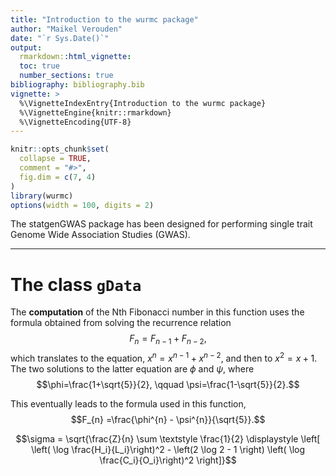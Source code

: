 ```yaml
---
title: "Introduction to the wurmc package"
author: "Maikel Verouden"
date: "`r Sys.Date()`"
output:
  rmarkdown::html_vignette:
  toc: true
  number_sections: true
bibliography: bibliography.bib
vignette: >
  %\VignetteIndexEntry{Introduction to the wurmc package}
  %\VignetteEngine{knitr::rmarkdown}
  %\VignetteEncoding{UTF-8}
---
```


```r
knitr::opts_chunk$set(
  collapse = TRUE,
  comment = "#>",
  fig.dim = c(7, 4)
)
library(wurmc)
options(width = 100, digits = 2)
```

The statgenGWAS package has been designed for performing single trait Genome Wide Association Studies (GWAS).

----

# The class `gData`

The **computation** of the Nth Fibonacci number in this function uses the formula obtained from solving the recurrence relation
$$F_{n} = F_{n-1} + F_{n-2},$$
which translates to the equation, $x^{n} = x^{n-1} + x^{n-2}$, and then to $x^2 = x + 1$. The two solutions to the latter equation  are $\phi$ and $\psi$, where
$$\phi=\frac{1+\sqrt{5}}{2}, \qquad \psi=\frac{1-\sqrt{5}}{2}.$$

This eventually leads to the formula used in this function,
$$F_{n} =\frac{\phi^{n} - \psi^{n}}{\sqrt{5}}.$$

$$\sigma = \sqrt{\frac{Z}{n} \sum \textstyle \frac{1}{2} \displaystyle \left[ \left( \log \frac{H_i}{L_i}\right)^2 - \left(2 \log 2 - 1 \right) \left( \log \frac{C_i}{O_i}\right)^2 \right]}$$
